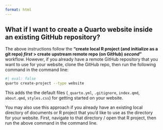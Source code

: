 ```yaml
---
format: html
---
```


::: {.callout-note collapse=true}
## What if I want to create a Quarto website inside an existing GitHub repository?

The above instructions follow the **"create local R project (and initialize as a git repo) *first* > create upstream remote repo (on GitHub) *second*"** workflow. However, if you already have a remote GitHub repository that you want to use for your website, clone the GitHub repo, then run the following command in the command line:

```bash
#| eval: false
quarto create-project --type website
```

This adds the the default files (`_quarto.yml`, `.gitignore`, `index.qmd`, `about.qmd`, `styles.css`) for getting started on your website.

You may also use this approach if you already have an existing local directory of documents or R project that you'd like to use as the directory for your website. First, navigate to that directory / open that R project, then run the above command in the command line. 
:::
